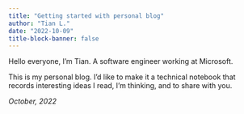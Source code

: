 ```yaml
---
title: "Getting started with personal blog"
author: "Tian L."
date: "2022-10-09"
title-block-banner: false
---
```


Hello everyone, I'm Tian. A software engineer working at Microsoft.

This is my personal blog. I'd like to make it a technical notebook that records interesting ideas I read, I'm thinking, and to share with you.

*October, 2022*
